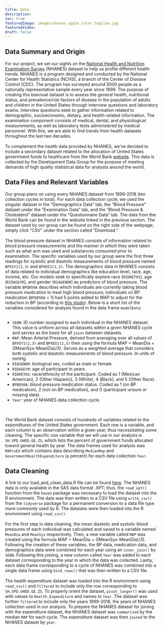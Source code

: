 ```yaml
---
title: Data
description:
toc: true
featuredImage: images/nhanes_apple_color_tagline.jpg
featuredVideo:
draft: false
---
```


## Data Summary and Origin

For our project, we set our sights on the [National Health and Nutrition Examination Survey](https://wwwn.cdc.gov/nchs/nhanes/Default.aspx) (NHANES) dataset to help us profile different health trends. NHANES is a program designed and conducted by the National Center for Health Statistics (NCHS), a branch of the Center of Disease Control (CDC). The program has surveyed around 5000 people as a nationally representative sample every year since 1999. The purpose of creating this biannual dataset is to assess the general health, nutritional status, and prevalence/risk factors of disease in the population of adults and children in the United States through interview questions and laboratory exams. Interview questions seek to gather information related to demographic, socioeconomic, dietary, and health-related information. The examination component consists of medical, dental, and physiological measurements, as well as laboratory tests administered by medical personnel. With this, we are able to find trends from health datasets throughout the last two decades.
<br>
<br>
To complement the health data provided by NHANES, we’ve decided to include a secondary dataset related to the allocation of United States government funds to healthcare from the World Bank [website](https://data.worldbank.org/country/US). This data is collected by the Development Data Group for the purpose of meeting demands of high quality statistical data for analysts around the world.

## Data Files and Relevant Variables

Our group plans on using every NHANES dataset from 1999-2018 (ten collection cycles in total). For each data collection cycle, we used the singular dataset in the “Demographics Data” tab, the "Blood Pressure" dataset under the “Examination Data” tab, and the "Blood Pressure & Cholesterol" dataset under the "Questionnaire Data" tab. The data from the World Bank can be found in the website linked in the previous section. The dataset used by our group can be found on the right side of the webpage; simply click “CSV” under the section called “Download.”
<br>
<br>
The blood pressure dataset in NHANES consists of information related to blood pressure measurements and the manner in which they were taken such as what arm was used and substances consumed prior to examination. The specific variables used by our group were the first three readings for systolic and diastolic measurements of blood pressure named `BPXSY1(2,3)` and `BPXDI1(2,3)`. The demographics data in NHANES consists of data related to individual demographics like education level, race, age, income, etc. Our models seek to specifically explore race (`RIDRETH1`), age (`RIDAGEYR`), and gender (`RIAGENDR`) as predictors of blood pressure. The variable `BPQ050A` describes which individuals are currently taking blood pressure medication to treat high blood pressure; individuals on BP medication (`BPQ050A` = 1) had 5 points added to MAP to adjust for the reduction in BP (according to [this study](https://onlinelibrary.wiley.com/doi/epdf/10.1002/sim.2165)). Below is a short list of the variables considered for analysis found in the data frame `modelData`:
<br>
<br>
<ul>
  <li>`SEQN`: ID number assigned to each individual in the NHANES dataset. This value is uniform across all datasets within a given NHANES cycle and serves as the basis for all `joins` between datasets.</li>
  <li>`MAP`: Mean Arterial Pressure, derived from averaging over all values of `BPXSY1(2,3)` and `BPXDI1(2,3)` then using the formula MAP = MeanDia + ((MeanSys-MeanDia)/3). Serves as a weighted average that considers both systolic and diastolic measurements of blood pressure. In units of mmHg.</li>
  <li>`RIAGENDR`: biological sex, coded as male or female.</li>
  <li>`RIDAGEYR`: age of participant in years.</li>
  <li>`RIDRETH1`: race/ethnicity of the participant. Coded as 1 (Mexican American), 2 (Other Hispanic), 3 (White), 4 (Black), and 5 (Other Race).</li>
  <li>`BPQ050A`: blood pressure medication status. Coded as 1 (on BP medication), 2 (not on BP medication), and 0 (participant unsure or missing data).</li>
  <li>`Year`: year of NHANES data collection cycle.</li>
</ul>
<br>
<br>
The World Bank dataset consists of hundreds of variables related to the expenditures of the United States government. Each row is a variable, and each column is an observation within a given year, thus necessitating some cleaning. The specific row variable that we will use in our analysis is `SH.XPD.GHED.GE.ZS`, which lists the percent of government funds allocated toward general health by year. The data frames used for analysis was `MAPvsEX` which contains data describing `MedianMap` and `GovernmentHealthExpenditure` (a percent) for each data collection `Year`.

## Data Cleaning

A link to our load_and_clean_data.R file can be found [here](https://drive.google.com/drive/folders/1t90bRkm-VneEOEssjShSrU2Tfm1uFA9D?usp=share_link). The NHANES data is only available in the SAS data format .XPT; thus, the `read_xpt()` function from the `haven` package was necessary to load the dataset into the R environment. The data was then written to a CSV file using `write_csv()` from the `tidyverse` package for a permanent conversion to a data file type more commonly used by R. The datasets were then loaded into the R environment using `read_csv()`.
<br>
<br>
For the first step in data cleaning, the mean diastolic and systolic blood pressures of each individual was calculated and saved to a variable named `MeanDia` and `MeanSys` respectively. Then, a new variable called `MAP` was created using the formula MAP = MeanDia + ((MeanSys-MeanDia)/3). Following the creation of these variables, the BP data, medication data, and demographics data were combined for each year using an `inner_join()` by `SEQN`. Following this joining, a new column called `Year` was added to each dataset corresponding to the year in which the data was collected. Lastly, each data frame corresponding to a cycle of NHANES was combined into a single data frame using `bind_rows()` that was then written to a CSV file.
<br>
<br>
The health expenditure dataset was loaded into the R environment using `read_csv()` and `filtered` to include only the row corresponding to `SH.XPD.GHED.GE.ZS`. To properly orient the dataset, `pivot_longer()` was used with values to `Health_Expenditure` and names to `Year`. The dataset was further `filtered` to include only the years 1999-2018, the years of NHANES collection used in our analysis. To prepare the NHANES dataset for joining with the expenditure dataset, the NHANES dataset was `summarized` by the median `MAP` for each cycle.  The expenditure dataset was then `joined` to the NHANES dataset by `year`.
